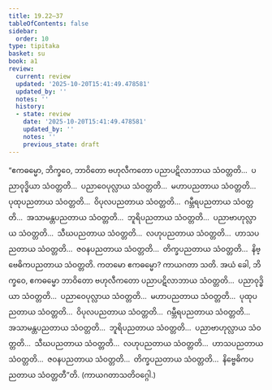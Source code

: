 ```yaml
---
title: 19.22–37
tableOfContents: false
sidebar:
  order: 10
type: tipitaka
basket: su
book: a1
review:
  current: review
  updated: '2025-10-20T15:41:49.478581'
  updated_by: ''
  notes: ''
  history:
  - state: review
    date: '2025-10-20T15:41:49.478581'
    updated_by: ''
    notes: ''
    previous_state: draft
---
```



<DynamicBreadcrumb />


<ReviewStatus review={frontmatter.review} showDetails={true} />

<HypothesisAnnotation frontmatter={frontmatter} />

<Division number="584–599" book="a1" e="ch" v="15">

<Paragraph number="467" book="a1">
“ဧကဓမ္မော, ဘိက္ခဝေ, ဘာဝိတော ဗဟုလီကတော ပညာပဋိလာဘာယ သံဝတ္တတိ…  ပညာဝုဒ္ဓိယာ သံဝတ္တတိ…  ပညာဝေပုလ္လာယ သံဝတ္တတိ…  မဟာပညတာယ သံဝတ္တတိ…  ပုထုပညတာယ သံဝတ္တတိ…  ဝိပုလပညတာယ သံဝတ္တတိ…  ဂမ္ဘီရပညတာယ သံဝတ္တတိ…  အသာမန္တပညတာယ သံဝတ္တတိ…  ဘူရိပညတာယ သံဝတ္တတိ…  ပညာဗာဟုလ္လာယ သံဝတ္တတိ…  သီဃပညတာယ သံဝတ္တတိ…  လဟုပညတာယ သံဝတ္တတိ…  ဟာသပညတာယ သံဝတ္တတိ…  ဇဝနပညတာယ သံဝတ္တတိ…  တိက္ခပညတာယ သံဝတ္တတိ…  နိဗ္ဗေဓိကပညတာယ သံဝတ္တတိ. ကတမော ဧကဓမ္မော? ကာယဂတာ သတိ. အယံ ခေါ, ဘိက္ခဝေ, ဧကဓမ္မော ဘာဝိတော ဗဟုလီကတော ပညာပဋိလာဘာယ သံဝတ္တတိ…  ပညာဝုဒ္ဓိယာ သံဝတ္တတိ…  ပညာဝေပုလ္လာယ သံဝတ္တတိ…  မဟာပညတာယ သံဝတ္တတိ…  ပုထုပညတာယ သံဝတ္တတိ…  ဝိပုလပညတာယ သံဝတ္တတိ…  ဂမ္ဘီရပညတာယ သံဝတ္တတိ…  အသာမန္တပညတာယ သံဝတ္တတိ…  ဘူရိပညတာယ သံဝတ္တတိ…  ပညာဗာဟုလ္လာယ သံဝတ္တတိ…  သီဃပညတာယ သံဝတ္တတိ…  လဟုပညတာယ သံဝတ္တတိ…  ဟာသပညတာယ သံဝတ္တတိ…  ဇဝနပညတာယ သံဝတ္တတိ…  တိက္ခပညတာယ သံဝတ္တတိ…  နိဗ္ဗေဓိကပညတာယ သံဝတ္တတီ”တိ.

</Paragraph>
</Division>

<Paragraph number="468" type="center" book="a1">
(ကာယဂတာသတိဝဂ္ဂေါ.)
</Paragraph>